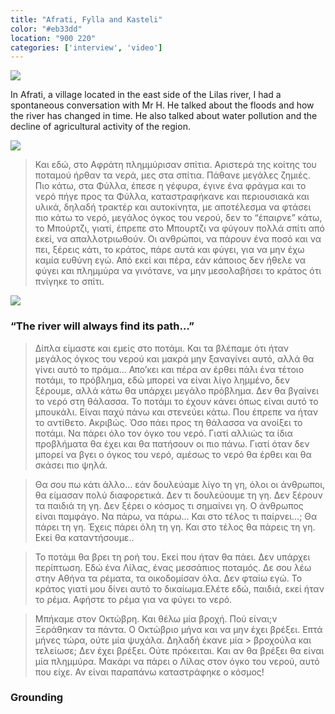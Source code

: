 ```yaml
---
title: "Afrati, Fylla and Kasteli"
color: "#eb33dd"
location: "900 220"
categories: ['interview', 'video']
---
```


![](afrati/cover.jpg)

In Afrati, a village located in the east side of the Lilas river, I had a spontaneous conversation with Mr H. He talked about the floods and how the river has changed in time. He also talked about water pollution and the decline of agricultural activity of the region.

![](afrati/square-chat.jpg)

> Και εδώ, στο Αφράτη πλημμύρισαν σπίτια. Αριστερά της κοίτης του ποταμού ήρθαν τα νερά, μες στα σπίτια. Πάθανε μεγάλες ζημιές. Πιο κάτω, στα Φύλλα, έπεσε η γέφυρα, έγινε ένα φράγμα και το νερό πήγε προς τα Φύλλα, καταστραφήκανε και περιουσιακά και υλικά, δηλαδή τρακτέρ και αυτοκίνητα, με αποτέλεσμα να φτάσει πιο κάτω το νερό, μεγάλος όγκος του νερού, δεν το “έπαιρνε” κάτω, το Μπούρτζι, γιατί, έπρεπε στο Μπουρτζι να φύγουν πολλά σπίτι από εκεί, να απαλλοτριωθούν. Οι ανθρώποι, να πάρουν ένα ποσό και να πει, ξέρεις κάτι, το κράτος, πάρε αυτά και φύγει, για να μην έχω καμία ευθύνη εγώ. Από εκεί και πέρα, εάν κάποιος δεν ήθελε να φύγει και πλημμύρα να γινότανε, να μην μεσολαβήσει το κράτος ότι πνίγηκε το σπίτι.

![](afrati/river-view.jpg)

### “The river will always find its path…” 

> Δίπλα είμαστε και εμείς στο ποτάμι. Και τα βλέπαμε ότι ήταν μεγάλος όγκος του νερού και μακρά μην ξαναγίνει αυτό, αλλά θα γίνει αυτό το πράμα… Απο’κει και πέρα αν έρθει πάλι ένα τέτοιο ποτάμι, το πρόβλημα, εδώ μπορεί να είναι λίγο λημμένο, δεν ξέρουμε, αλλά κάτω θα υπάρχει μεγάλο πρόβλημα. Δεν θα βγαίνει το νερό στη θάλασσα. Το ποτάμι το έχουν κάνει όπως είναι αυτό το μπουκάλι. Είναι παχύ πάνω και στενεύει κάτω. Που έπρεπε να ήταν το αντίθετο. Ακριβώς. Όσο πάει προς τη θάλασσα να ανοίξει το ποτάμι. Να πάρει όλο τον όγκο του νερό. Γιατί αλλιώς τα ίδια προβλήματα θα έχει και θα πατήσουν οι πιο πάνω. Γιατί όταν δεν μπορεί να βγει ο όγκος του νερό, αμέσως το νερό θα έρθει και θα σκάσει πιο ψηλά.

> Θα σου πω κάτι άλλο… εάν δουλεύαμε λίγο τη γη, όλοι οι άνθρωποι, θα είμασαν πολύ διαφορετικά. Δεν τι δουλεύουμε τη γη. Δεν ξέρουν τα παιδιά τη γη. Δεν ξέρει ο κόσμος τι σημαίνει γη. Ο άνθρωπος είναι παμφάγο. Να πάρω, να πάρω… Και στο τέλος τι παίρνει…; Θα πάρει τη γη. Έχεις πάρει όλη τη γη. Και στο τέλος θα πάρεις τη γη. Εκεί θα καταντήσουμε..

> Το ποτάμι θα βρει τη ροή του. Εκεί που ήταν θα πάει. Δεν υπάρχει περίπτωση. Εδώ ένα Λίλας, ένας μεσσάπιος ποταμός. Δε σου λέω στην Αθήνα τα ρέματα, τα οικοδομίσαν όλα. Δεν φταίω εγώ. Το κράτος γιατί μου δίνει αυτό το δικαίωμα.Ελέτε εδώ, παιδιά, εκεί ήταν το ρέμα. Αφήστε το ρέμα για να φύγει το νερό. 

> Μπήκαμε στον Οκτώβρη. Και θέλω μία βροχή. Πού είναι;ν Ξεράθηκαν τα πάντα. Ο Οκτώβριο μήνα και να μην έχει βρέξει. Επτά μήνες τώρα, ούτε μία ψυχάλα. Δηλαδή έκανε μία > βροχούλα και τελείωσε; Δεν έχει βρέξει. Ούτε πρόκειται. Και αν θα βρέξει θα είναι μία πλημμύρα. Μακάρι να πάρει ο Λίλας στον όγκο του νερού, αυτό που είχε. Αν είναι παραπάνω καταστράφηκε ο κόσμος!

<div className="grid md:grid-cols-2 gap-6 -mt-20">
  <VideoPlayer  width={700} height={1244} loop={true} src="Nexus/vzqaknjchcidwie2psq6"/>
 <div  data-scroll data-scroll-speed="-3" className="pt-96 lg:pr-36 hidden xl:block">
   <h3 className="!mb-2">Grounding</h3>
  </div>
</div>

